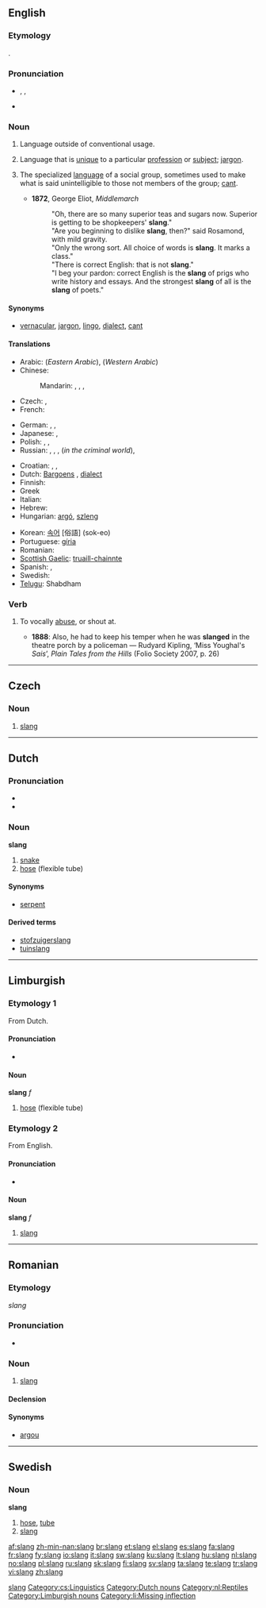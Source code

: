 ==English==
{{wikipedia}}

===Etymology===
{{unk.}}.

===Pronunciation===
* {{enPR|slăng}}, {{IPA|/slæŋ/}}, {{SAMPA|/sl{N/}}
* {{rhymes|æŋ}}

===Noun===
{{en-noun|-}}

# {{linguistics}} Language outside of conventional usage.
# {{linguistics}} Language that is [[unique]] to a particular [[profession]] or [[subject]]; [[jargon]].
# {{linguistics}} The specialized [[language]] of a social group, sometimes used to make what is said unintelligible to those not members of the group; [[cant]].
#* '''1872''', George Eliot, ''Middlemarch''
#*: "Oh, there are so many superior teas and sugars now.  Superior is getting to be shopkeepers' '''slang'''."
#*: "Are you beginning to dislike '''slang''', then?" said Rosamond, with mild gravity.
#*: "Only the wrong sort.  All choice of words is '''slang'''.  It marks a class."
#*: "There is correct English: that is not '''slang'''."
#*: "I beg your pardon: correct English is the '''slang''' of prigs who write history and essays.  And the strongest '''slang''' of all is the '''slang''' of poets."

====Synonyms====
* {{sense|jargon}} [[vernacular]], [[jargon]], [[lingo]], [[dialect]], [[cant]]

====Translations====
{{trans-top|slang}}
* Arabic: {{t|zh|عامية|tr=`aammíyya|f|sc=Arab}} (''Eastern Arabic''), {{t|zh|دارجة|tr=daarija|f|sc=Arab}} (''Western Arabic'')
* Chinese:
*: Mandarin: {{t|zh|俚語|sc=Hani}}, {{t|zh|俚语|tr=lǐyǔ|sc=Hani}},  {{t|zh|行語|sc=Hani}},  {{t|zh|行语|tr=hángyǔ|sc=Hani}}
* Czech: {{t|cs|slang|m}},  {{t|cs|hantýrka|f}}
* French: {{t+|fr|argot|m}}
{{trans-mid}}
* German: {{t+|de|Slang|m}}, {{t|de|Jargon|m}}, {{t|de|Umgangssprache|f}}
* Japanese: {{t|ja|俗語|tr=ぞくご, zokugo|sc=Jpan}}, {{t|ja|俚言|tr=りげん, rigen|sc=Jpan}}
* Polish: {{t|pl|slang|m}},  {{t|pl|żargon|m}},  {{t|pl|gwara|f}}
* Russian: {{t|ru|сленг|m|tr=sleng|sc=Cyrl}}, {{t|ru|жаргон|m|tr=žargón|sc=Cyrl}}, {{t|ru|арго|n|tr=argó|sc=Cyrl}} {{indeclinable}}, {{t|ru|феня|f|tr=fénja|sc=Cyrl}} (''in the criminal world''),  {{t|ru|разговорная речь|f|tr=razgovórnaja reč'|sc=Cyrl}}
{{trans-bottom}}

{{checktrans-top}}
* Croatian: {{t-|hr|sleng|m}}, {{t-|hr|žargon|m}}, {{t-|hr|argo|m}}
* Dutch: [[Bargoens]] {{n}}, [[dialect]] {{n}}
* Finnish: {{t+|fi|slangi}}
* Greek {{t+|el|ιδιόλεκτο|n|sc=Grek}}
* Italian: {{t+|it|gergo|m}}
* Hebrew: {{t+|he|סלנג|m|alt=סְלֶנְג|tr=sleng|sc=Hebr}}
* Hungarian: [[argó]], [[szleng]]
{{trans-mid}}
* Korean: [[속어]] [俗語] (sok-eo)
* Portuguese: [[gíria]]
* Romanian: {{t-|ro|slang|n}}
* [[Scottish Gaelic]]: [[truaill-chainnte]] {{f}}
* Spanish: {{t+|es|argot|m}}, {{t+|es|jerga|f}}
* Swedish: {{t+|sv|slang}}
* [[Telugu]]: Shabdham
{{trans-bottom}}

{{trans-see|jargon}}

{{trans-see|cant}}

===Verb===
{{en-verb}}

# {{context|transitive|dated}} To vocally [[abuse]], or shout at.
#* '''1888''': Also, he had to keep his temper when he was '''slanged''' in the theatre porch by a policeman — Rudyard Kipling, ‘Miss Youghal's ''Sais''’, ''Plain Tales from the Hills'' (Folio Society 2007, p. 26)

[[Category:Slang| slang]]

----

==Czech==
{{wikipedia|lang=cs}}

===Noun===
{{cs-noun|g=m}}

# [[#English|slang]]

[[Category:cs:Linguistics]]

----

==Dutch==

===Pronunciation===
* {{audio|Nl-slang.ogg|audio}}
* {{IPA|/slɑŋ/|lang=nl}}

===Noun===
'''slang''' {{f}}

# [[snake]]
# [[hose]] (flexible tube)

====Synonyms====
* [[serpent#Dutch|serpent]]

====Derived terms====
* [[stofzuigerslang]]
* [[tuinslang]]

[[Category:Dutch nouns]]
[[Category:nl:Reptiles]]

----

==Limburgish==

===Etymology 1===
From Dutch.

====Pronunciation====
* {{IPA|[slɑŋ(g)]|lang=li}}

====Noun====
'''slang''' ''f''

# [[hose]] (flexible tube)

===Etymology 2===
From English.

====Pronunciation====
* {{IPA|[slæŋ(g)]|lang=li}}

====Noun====
'''slang''' ''f''

# [[slang#English|slang]]

[[Category:Limburgish nouns]]
[[Category:li:Missing inflection]]

----

==Romanian==

===Etymology===
{{etyl|en|ro}} ''slang''

===Pronunciation===
* {{IPA|/slang/|lang=ro}}

===Noun===
{{ro-noun|n|slanguri}}

# [[#English|slang]]

====Declension====
{{ro-noun-n|pl=slanguri|def=slangul}}

====Synonyms====
* [[argou]]

[[Category:ro:Slang| ]]

----

==Swedish==

===Noun===
{{sv-noun-reg-ar}}
{{sv-noun-unc-irreg-c|2=slangen}}
'''slang'''

# [[hose]], [[tube]]
# [[#English|slang]]

[[af:slang]]
[[zh-min-nan:slang]]
[[br:slang]]
[[et:slang]]
[[el:slang]]
[[es:slang]]
[[fa:slang]]
[[fr:slang]]
[[fy:slang]]
[[io:slang]]
[[it:slang]]
[[sw:slang]]
[[ku:slang]]
[[lt:slang]]
[[hu:slang]]
[[nl:slang]]
[[no:slang]]
[[pl:slang]]
[[ru:slang]]
[[sk:slang]]
[[fi:slang]]
[[sv:slang]]
[[ta:slang]]
[[te:slang]]
[[tr:slang]]
[[vi:slang]]
[[zh:slang]]